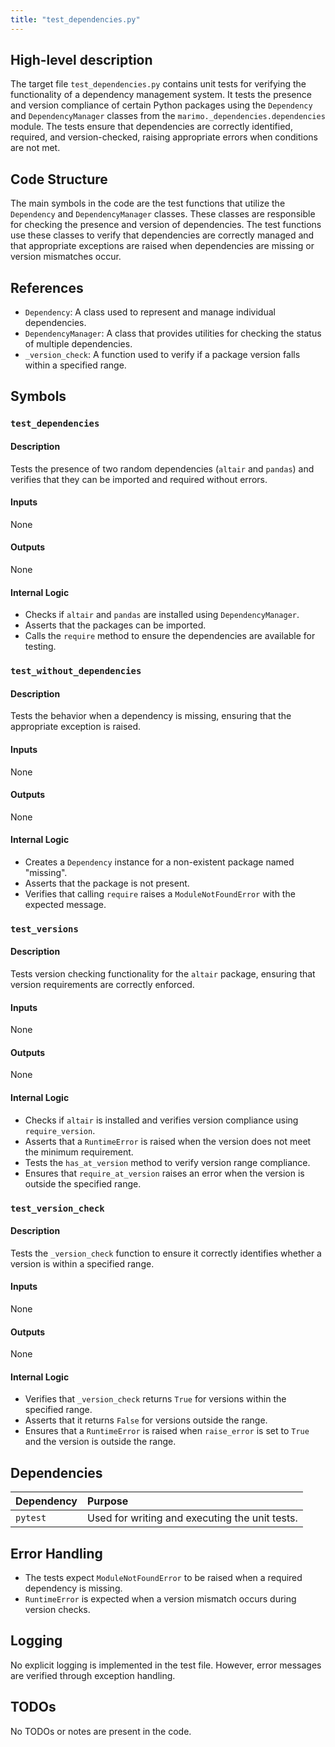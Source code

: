 ```yaml
---
title: "test_dependencies.py"
---
```


## High-level description

The target file `test_dependencies.py` contains unit tests for verifying the functionality of a dependency management system. It tests the presence and version compliance of certain Python packages using the `Dependency` and `DependencyManager` classes from the `marimo._dependencies.dependencies` module. The tests ensure that dependencies are correctly identified, required, and version-checked, raising appropriate errors when conditions are not met.

## Code Structure

The main symbols in the code are the test functions that utilize the `Dependency` and `DependencyManager` classes. These classes are responsible for checking the presence and version of dependencies. The test functions use these classes to verify that dependencies are correctly managed and that appropriate exceptions are raised when dependencies are missing or version mismatches occur.

## References

- `Dependency`: A class used to represent and manage individual dependencies.
- `DependencyManager`: A class that provides utilities for checking the status of multiple dependencies.
- `_version_check`: A function used to verify if a package version falls within a specified range.

## Symbols

### `test_dependencies`
#### Description
Tests the presence of two random dependencies (`altair` and `pandas`) and verifies that they can be imported and required without errors.

#### Inputs
None

#### Outputs
None

#### Internal Logic
- Checks if `altair` and `pandas` are installed using `DependencyManager`.
- Asserts that the packages can be imported.
- Calls the `require` method to ensure the dependencies are available for testing.

### `test_without_dependencies`
#### Description
Tests the behavior when a dependency is missing, ensuring that the appropriate exception is raised.

#### Inputs
None

#### Outputs
None

#### Internal Logic
- Creates a `Dependency` instance for a non-existent package named "missing".
- Asserts that the package is not present.
- Verifies that calling `require` raises a `ModuleNotFoundError` with the expected message.

### `test_versions`
#### Description
Tests version checking functionality for the `altair` package, ensuring that version requirements are correctly enforced.

#### Inputs
None

#### Outputs
None

#### Internal Logic
- Checks if `altair` is installed and verifies version compliance using `require_version`.
- Asserts that a `RuntimeError` is raised when the version does not meet the minimum requirement.
- Tests the `has_at_version` method to verify version range compliance.
- Ensures that `require_at_version` raises an error when the version is outside the specified range.

### `test_version_check`
#### Description
Tests the `_version_check` function to ensure it correctly identifies whether a version is within a specified range.

#### Inputs
None

#### Outputs
None

#### Internal Logic
- Verifies that `_version_check` returns `True` for versions within the specified range.
- Asserts that it returns `False` for versions outside the range.
- Ensures that a `RuntimeError` is raised when `raise_error` is set to `True` and the version is outside the range.

## Dependencies

| Dependency | Purpose |
|:-----------|:--------|
| `pytest`   | Used for writing and executing the unit tests. |

## Error Handling

- The tests expect `ModuleNotFoundError` to be raised when a required dependency is missing.
- `RuntimeError` is expected when a version mismatch occurs during version checks.

## Logging

No explicit logging is implemented in the test file. However, error messages are verified through exception handling.

## TODOs

No TODOs or notes are present in the code.